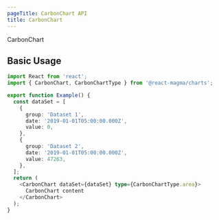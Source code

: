 ```yaml
---
pageTitle: CarbonChart API
title: CarbonChart
---
```



<PageContent componentName="carbonchart" type="api">

<LeadParagraph>CarbonChart</LeadParagraph>

## Basic Usage

```typescript
import React from 'react';
import { CarbonChart, CarbonChartType } from '@react-magma/charts';

export function Example() {
  const dataSet = [
    {
      group: 'Dataset 1',
      date: '2019-01-01T05:00:00.000Z',
      value: 0,
    },
    {
      group: 'Dataset 2',
      date: '2019-01-01T05:00:00.000Z',
      value: 47263,
    },
  ];
  return (
    <CarbonChart dataSet={dataSet} type={CarbonChartType.area}>
      CarbonChart content
    </CarbonChart>
  );
}
```

</PageContent>
